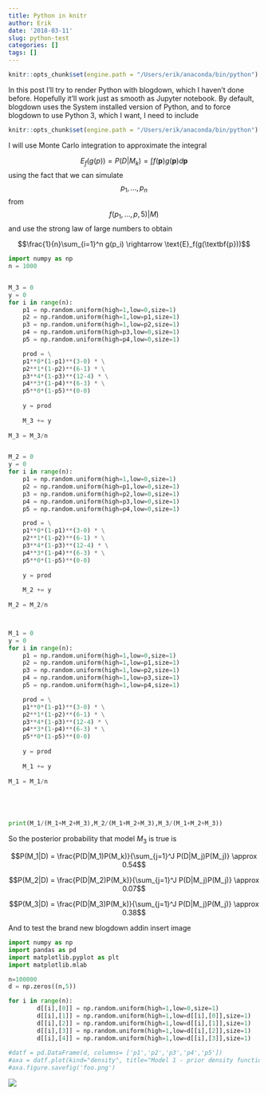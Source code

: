 ```yaml
---
title: Python in knitr
author: Erik
date: '2018-03-11'
slug: python-test
categories: []
tags: []
---
```


```r
knitr::opts_chunk$set(engine.path = "/Users/erik/anaconda/bin/python")
```




In this post I'll try to render Python with blogdown, which I haven't done before. Hopefully it'll work just as smooth as Jupyter notebook. By default, blogdown uses the System installed version of Python, and to force blogdown to use Python 3, which I want, I need to include

```r
knitr::opts_chunk$set(engine.path = "/Users/erik/anaconda/bin/python")
```

I will use Monte Carlo integration to approximate the integral

$$E_f(g(p)) = P(D|M_k) = \int f(\textbf{p})g(\textbf{p})d\textbf{p}$$
using the fact that we can simulate $$p_1,...,p_n$$ from $$f(p_1,...,p,5)|M)$$ and use the strong law of large numbers to obtain

$$\frac{1}{n}\sum_{i=1}^n   g(p_i) \rightarrow \text{E}_f(g(\textbf{p}))$$

```python
import numpy as np
n = 1000


M_3 = 0
y = 0
for i in range(n):
    p1 = np.random.uniform(high=1,low=0,size=1)
    p2 = np.random.uniform(high=1,low=p1,size=1)
    p3 = np.random.uniform(high=1,low=p2,size=1)
    p4 = np.random.uniform(high=p3,low=0,size=1)
    p5 = np.random.uniform(high=p4,low=0,size=1)

    prod = \
    p1**0*(1-p1)**(3-0) * \
    p2**1*(1-p2)**(6-1) * \
    p3**4*(1-p3)**(12-4) * \
    p4**3*(1-p4)**(6-3) * \
    p5**0*(1-p5)**(0-0)
     
    y = prod
    
    M_3 += y
    
M_3 = M_3/n


M_2 = 0
y = 0
for i in range(n):
    p1 = np.random.uniform(high=1,low=0,size=1)
    p2 = np.random.uniform(high=p1,low=0,size=1)
    p3 = np.random.uniform(high=p2,low=0,size=1)
    p4 = np.random.uniform(high=p3,low=0,size=1)
    p5 = np.random.uniform(high=p4,low=0,size=1)

    prod = \
    p1**0*(1-p1)**(3-0) * \
    p2**1*(1-p2)**(6-1) * \
    p3**4*(1-p3)**(12-4) * \
    p4**3*(1-p4)**(6-3) * \
    p5**0*(1-p5)**(0-0)
        
    y = prod
    
    M_2 += y
    
M_2 = M_2/n



M_1 = 0
y = 0
for i in range(n):
    p1 = np.random.uniform(high=1,low=0,size=1)
    p2 = np.random.uniform(high=1,low=p1,size=1)
    p3 = np.random.uniform(high=1,low=p2,size=1)
    p4 = np.random.uniform(high=1,low=p3,size=1)
    p5 = np.random.uniform(high=1,low=p4,size=1)

    prod = \
    p1**0*(1-p1)**(3-0) * \
    p2**1*(1-p2)**(6-1) * \
    p3**4*(1-p3)**(12-4) * \
    p4**3*(1-p4)**(6-3) * \
    p5**0*(1-p5)**(0-0)
        
    y = prod
    
    M_1 += y
    
M_1 = M_1/n





print(M_1/(M_1+M_2+M_3),M_2/(M_1+M_2+M_3),M_3/(M_1+M_2+M_3))

```


So the posterior probability that model $M_3$ is true is

$$P(M_1|D) = \frac{P(D|M_1)P(M_k)}{\sum_{j=1}^J P(D|M_j)P(M_j)} \approx 0.54$$

$$P(M_2|D) = \frac{P(D|M_2)P(M_k)}{\sum_{j=1}^J P(D|M_j)P(M_j)} \approx 0.07$$

$$P(M_3|D) = \frac{P(D|M_3)P(M_k)}{\sum_{j=1}^J P(D|M_j)P(M_j)} \approx 0.38$$

And to test the brand new blogdown addin insert image

```python
import numpy as np
import pandas as pd
import matplotlib.pyplot as plt
import matplotlib.mlab

n=100000
d = np.zeros((n,5))

for i in range(n):
        d[[i],[0]] = np.random.uniform(high=1,low=0,size=1)
        d[[i],[1]] = np.random.uniform(high=1,low=d[[i],[0]],size=1)
        d[[i],[2]] = np.random.uniform(high=1,low=d[[i],[1]],size=1)
        d[[i],[3]] = np.random.uniform(high=1,low=d[[i],[2]],size=1)
        d[[i],[4]] = np.random.uniform(high=1,low=d[[i],[3]],size=1)
        
#datf = pd.DataFrame(d, columns= ['p1','p2','p3','p4','p5'])
#axa = datf.plot(kind="density", title="Model 1 - prior density functions")
#axa.figure.savefig('foo.png')
```


![](/post/2018-03-11-python-test_files/foo.png)

